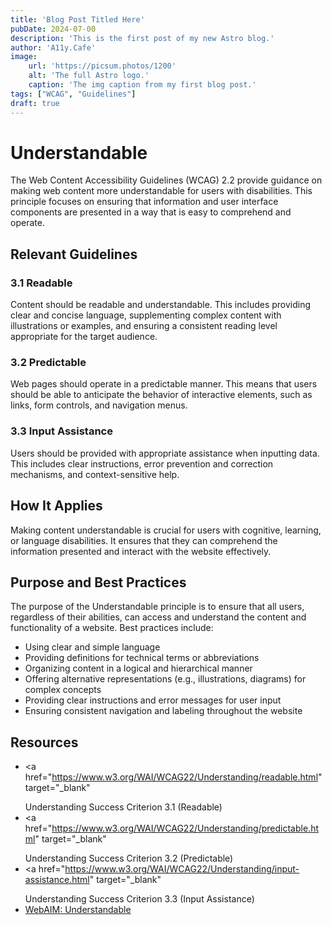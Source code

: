 ```yaml
---
title: 'Blog Post Titled Here'
pubDate: 2024-07-00
description: 'This is the first post of my new Astro blog.'
author: 'A11y.Cafe'
image:
    url: 'https://picsum.photos/1200'
    alt: 'The full Astro logo.'
    caption: 'The img caption from my first blog post.'
tags: ["WCAG", "Guidelines"]
draft: true
---
```


# Understandable

The Web Content Accessibility Guidelines (WCAG) 2.2 provide guidance on making
web content more understandable for users with disabilities. This principle
focuses on ensuring that information and user interface components are presented
in a way that is easy to comprehend and operate.

## Relevant Guidelines

### 3.1 Readable

Content should be readable and understandable. This includes providing clear and
concise language, supplementing complex content with illustrations or examples,
and ensuring a consistent reading level appropriate for the target audience.

### 3.2 Predictable

Web pages should operate in a predictable manner. This means that users should
be able to anticipate the behavior of interactive elements, such as links, form
controls, and navigation menus.

### 3.3 Input Assistance

Users should be provided with appropriate assistance when inputting data. This
includes clear instructions, error prevention and correction mechanisms, and
context-sensitive help.

## How It Applies

Making content understandable is crucial for users with cognitive, learning, or
language disabilities. It ensures that they can comprehend the information
presented and interact with the website effectively.

## Purpose and Best Practices

The purpose of the Understandable principle is to ensure that all users,
regardless of their abilities, can access and understand the content and
functionality of a website. Best practices include:

- Using clear and simple language
- Providing definitions for technical terms or abbreviations
- Organizing content in a logical and hierarchical manner
- Offering alternative representations (e.g., illustrations, diagrams) for
  complex concepts
- Providing clear instructions and error messages for user input
- Ensuring consistent navigation and labeling throughout the website

##  Resources

- <a
    href="https://www.w3.org/WAI/WCAG22/Understanding/readable.html"
    target="_blank"
  >
    Understanding Success Criterion 3.1 (Readable)
  </a>
- <a
    href="https://www.w3.org/WAI/WCAG22/Understanding/predictable.html"
    target="_blank"
  >
    Understanding Success Criterion 3.2 (Predictable)
  </a>
- <a
    href="https://www.w3.org/WAI/WCAG22/Understanding/input-assistance.html"
    target="_blank"
  >
    Understanding Success Criterion 3.3 (Input Assistance)
  </a>
- <a href="https://webaim.org/standards/wcag/understandable" target="_blank">
    WebAIM: Understandable
  </a>


